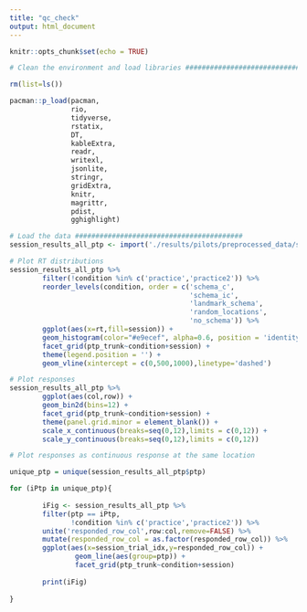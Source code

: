 ```yaml
---
title: "qc_check"
output: html_document
---
```


```r
knitr::opts_chunk$set(echo = TRUE)
```

```r

# Clean the environment and load libraries ############################

rm(list=ls())

pacman::p_load(pacman,
               rio,
               tidyverse,
               rstatix,
               DT,
               kableExtra,
               readr,
               writexl,
               jsonlite,
               stringr,
               gridExtra,
               knitr,
               magrittr,
               pdist,
               gghighlight)

```

```r

# Load the data #########################################
session_results_all_ptp <- import('./results/pilots/preprocessed_data/session_results_long_form.csv')

```

```r

# Plot RT distributions
session_results_all_ptp %>%
        filter(!condition %in% c('practice','practice2')) %>%
        reorder_levels(condition, order = c('schema_c',
                                            'schema_ic',
                                            'landmark_schema',
                                            'random_locations',
                                            'no_schema')) %>%
        ggplot(aes(x=rt,fill=session)) +
        geom_histogram(color="#e9ecef", alpha=0.6, position = 'identity') + 
        facet_grid(ptp_trunk~condition+session) + 
        theme(legend.position = '') +
        geom_vline(xintercept = c(0,500,1000),linetype='dashed')

```


```r
# Plot responses
session_results_all_ptp %>%
        ggplot(aes(col,row)) +
        geom_bin2d(bins=12) +
        facet_grid(ptp_trunk~condition+session) +
        theme(panel.grid.minor = element_blank()) +
        scale_x_continuous(breaks=seq(0,12),limits = c(0,12)) + 
        scale_y_continuous(breaks=seq(0,12),limits = c(0,12))        


```

```r
# Plot responses as continuous response at the same location

unique_ptp = unique(session_results_all_ptp$ptp)

for (iPtp in unique_ptp){
        
        iFig <- session_results_all_ptp %>%
        filter(ptp == iPtp,
               !condition %in% c('practice','practice2')) %>%
        unite('responded_row_col',row:col,remove=FALSE) %>% 
        mutate(responded_row_col = as.factor(responded_row_col)) %>%
        ggplot(aes(x=session_trial_idx,y=responded_row_col)) +
                geom_line(aes(group=ptp)) +
                facet_grid(ptp_trunk~condition+session)
        
        print(iFig)
        
}





```

